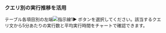 ### クエリ別の実行推移を活用

テーブル各項目別の左端![指示線1](/img/number-01.png)► ボタンを選択してください。該当するクエリ文から5分あたりの実行数と平均実行時間をチャートで確認できます。
